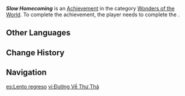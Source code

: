 {{Achievement_Infobox
|id           = 81487
|order id     = 1471
|category     = Wonders of the World
|description  = Help Giustino return to his hometown.
|requirements = Complete ''[[Latecoming Homecoming]]''.
|primogems    = 5
|hidden       = 1
|type         = Quest
}}

'''''Slow Homecoming''''' is an [[Achievement]] in the category [[Wonders of the World]]. To complete the achievement, the player needs to complete the {{Quest|Latecoming Homecoming}}.
<!--
==Trivia==

==Video Guides==
{{EVT
|video1   = 
|caption1 = 
}}
-->
==Other Languages==
{{Other Languages
|en       = Slow Homecoming
|zhs      = 宽缓的归途
|zhs_rm   = 
|zht      = 寬緩的歸途
|zht_rm   = 
|zh_tl    = 
|ja       = Slow Homecoming
|ko       = 느린 귀향
|ko_rm    = 
|ko_tl    = 
|es       = Lento regreso
|es_tl    = Slow Return
|fr       = Lent retour
|fr_tl    = Slow Return
|ru       = Медленный путь домой
|ru_tl    = 
|th       = หวนคืนบ้านเกิดอย่างช้า ๆ
|th_rm    = 
|th_tl    = 
|vi       = Đường Về Thư Thả
|vi_tl    = 
|de       = Langwierige Heimkehr
|de_tl    = Lengthy Homecoming
|id       = Kepulangan yang Lambat
|id_tl    = The Slow Homecoming
|pt       = Retorno a Tolerância
|pt_tl    = 
|tr       = Yuvaya Dönüş
|tr_tl    = 
|it       = Lento ritorno
|it_tl    = 
}}

==Change History==
{{Change History|4.6}}
<!--
==References==
{{Reflist}}
-->
==Navigation==
{{Achievement Navbox|Wonders of the World|Quest}}

[[es:Lento regreso]]
[[vi:Đường Về Thư Thả]]